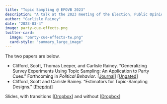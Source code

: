 ```yaml
---
title: "Topic Sampling @ EPOVB 2023"
description: "A talk at the 2023 meeting of the Election, Public Opinion, and Voting Behavior section of APSA."
author: "Carlisle Rainey"
date: "2023-03-4"
image: party-cue-effects.png
twitter-card:
  image: "party-cue-effects-tw.png"
  card-style: "summary_large_image"
---
```


The two papers are below.

- Clifford, Scott, Thomas Leeper, and Carlisle Rainey. "Generalizing Survey Experiments Using Topic Sampling: An Application to Party Cues." Forthcoming in *Political Behavior*. [[Journal](https://www.dropbox.com/s/aeahcmrdix5t6zy/gte.pdf?dl=0)] [[Ungated](../../papers/gte.pdf)]
- Clifford, Scott and Carlisle Rainey. "Estimators for Topic-Sampling Designs." [[Preprint](https://osf.io/preprints/socarxiv/7ady6/)]

Slides, with transitions [[Dropbox](https://www.dropbox.com/s/t6oo91ylf1686ng/gte-transitions.pdf?dl=0)] and without [[Dropbox](https://www.dropbox.com/s/t6oo91ylf1686ng/gte-transitions.pdf?dl=0)]

<script defer class="speakerdeck-embed" data-id="b110396ced4c4b80a6c7455064890203" data-ratio="1.33333333333333" src="//speakerdeck.com/assets/embed.js"></script>

